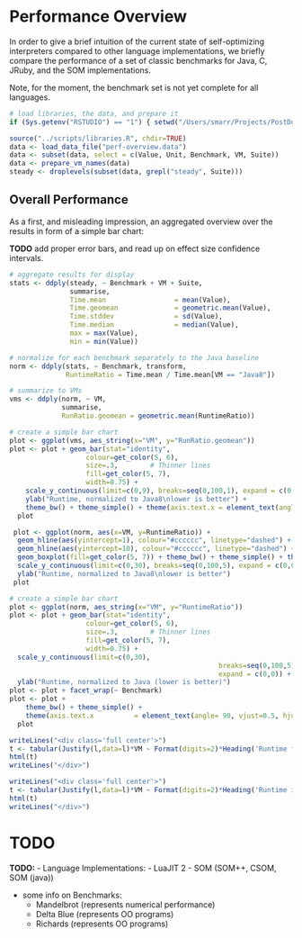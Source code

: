 Performance Overview
====================

In order to give a brief intuition of the current state of self-optimizing
interpreters compared to other language implementations, we briefly compare 
the performance of a set of classic benchmarks for Java, C, JRuby, and the SOM
implementations.

Note, for the moment, the benchmark set is not yet complete for all languages.

```r
# load libraries, the data, and prepare it
if (Sys.getenv("RSTUDIO") == "1") { setwd("/Users/smarr/Projects/PostDoc/SELF-OPT-INT/performance-overview") }

source("../scripts/libraries.R", chdir=TRUE)
data <- load_data_file("perf-overview.data")
data <- subset(data, select = c(Value, Unit, Benchmark, VM, Suite))
data <- prepare_vm_names(data)
steady <- droplevels(subset(data, grepl("steady", Suite)))
```


Overall Performance
-------------------

As a first, and misleading impression, an aggregated overview over the results
in form of a simple bar chart:

**TODO** add proper error bars, and read up on effect size confidence intervals.

```r
# aggregate results for display
stats <- ddply(steady, ~ Benchmark + VM + Suite,
               summarise,
               Time.mean                 = mean(Value),
               Time.geomean              = geometric.mean(Value),
               Time.stddev               = sd(Value),
               Time.median               = median(Value),
               max = max(Value),
               min = min(Value))

# normalize for each benchmark separately to the Java baseline
norm <- ddply(stats, ~ Benchmark, transform,
              RuntimeRatio = Time.mean / Time.mean[VM == "Java8"])

# summarize to VMs
vms <- ddply(norm, ~ VM,
             summarise,
             RunRatio.geomean = geometric.mean(RuntimeRatio))

# create a simple bar chart
plot <- ggplot(vms, aes_string(x="VM", y="RunRatio.geomean"))
plot <- plot + geom_bar(stat="identity",
                   colour=get_color(5, 6),
                   size=.3,        # Thinner lines
                   fill=get_color(5, 7),
                   width=0.75) +
    scale_y_continuous(limit=c(0,9), breaks=seq(0,100,1), expand = c(0,0)) + 
    ylab("Runtime, normalized to Java8\nlower is better") +
    theme_bw() + theme_simple() + theme(axis.text.x = element_text(angle= 90, vjust=0.5, hjust=1))
  plot
```

```r
 plot <- ggplot(norm, aes(x=VM, y=RuntimeRatio)) +
  geom_hline(aes(yintercept=1), colour="#cccccc", linetype="dashed") +
  geom_hline(aes(yintercept=10), colour="#cccccc", linetype="dashed") +
  geom_boxplot(fill=get_color(5, 7)) + theme_bw() + theme_simple() + theme(axis.text.x = element_text(angle= 90, vjust=0.5, hjust=1)) +
  scale_y_continuous(limit=c(0,30), breaks=seq(0,100,5), expand = c(0,0)) + 
  ylab("Runtime, normalized to Java8\nlower is better")
 plot
```

```r
# create a simple bar chart
plot <- ggplot(norm, aes_string(x="VM", y="RuntimeRatio"))
plot <- plot + geom_bar(stat="identity",
                   colour=get_color(5, 6),
                   size=.3,        # Thinner lines
                   fill=get_color(5, 7),
                   width=0.75) +
  scale_y_continuous(limit=c(0,30),
                                                    breaks=seq(0,100,5),
                                                    expand = c(0,0)) +
  ylab("Runtime, normalized to Java (lower is better)")
plot <- plot + facet_wrap(~ Benchmark)
plot <- plot +
    theme_bw() + theme_simple() +
    theme(axis.text.x          = element_text(angle= 90, vjust=0.5, hjust=1))
  plot

```

```r
writeLines("<div class='full center'>")
t <- tabular(Justify(l,data=l)*VM ~ Format(digits=2)*Heading('Runtime factor compared to Java8')*Benchmark*Heading()*RuntimeRatio*Justify(data=r)*(Heading()*mean),  data=droplevels(norm))
html(t)
writeLines("</div>")
```

```r
writeLines("<div class='full center'>")
t <- tabular(Justify(l,data=l)*VM ~ Format(digits=2)*Heading('Runtime in ms')*Benchmark*Heading()*Value*Justify(data=r)*(mean + sd),  data=droplevels(steady))
html(t)
writeLines("</div>")
```




TODO
====

**TODO:**
 - Language Implementations:
    - LuaJIT 2
    - SOM (SOM++, CSOM, SOM (java))

 - some info on Benchmarks:
    - Mandelbrot (represents numerical performance)
    - Delta Blue (represents OO programs)
    - Richards   (represents OO programs)

